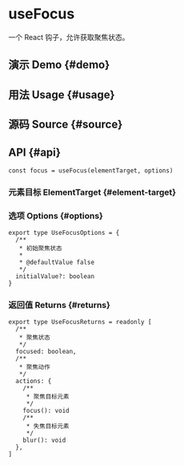 # useFocus


<HooksType category="Element" />

一个 React 钩子，允许获取聚焦状态。

## 演示 Demo \{#demo}


<App />

## 用法 Usage \{#usage}



## 源码 Source \{#source}


<Source />

## API \{#api}

```tsx
const focus = useFocus(elementTarget, options)
```

### 元素目标 ElementTarget \{#element-target}


<Tip type="target" />

### 选项 Options \{#options}

```tsx
export type UseFocusOptions = {
  /**
   * 初始聚焦状态
   *
   * @defaultValue false
   */
  initialValue?: boolean
}
```

### 返回值 Returns \{#returns}

```tsx
export type UseFocusReturns = readonly [
  /**
   * 聚焦状态
   */
  focused: boolean,
  /**
   * 聚焦动作
   */
  actions: {
    /**
     * 聚焦目标元素
     */
    focus(): void
    /**
     * 失焦目标元素
     */
    blur(): void
  },
]
```
